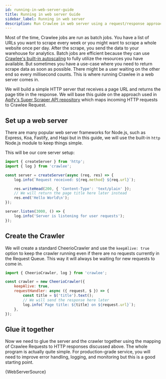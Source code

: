 ```yaml
---
id: running-in-web-server-guide
title: Running in web server Guide
sidebar_label: Running in web server
description: Run Crawlee in web server using a request/response approach
---
```




Most of the time, Crawlee jobs are run as batch jobs. You have a list of URLs you want to scrape every week or you might want to scrape a whole website once per day. After the scrape, you send the data to your warehouse for analytics. Batch jobs are efficient because they can use [Crawlee's built-in autoscaling](https://crawlee.dev/docs/guides/scaling-crawlers) to fully utilize the resources you have available. But sometimes you have a use-case where you need to return scrape data as soon as possible. There might be a user waiting on the other end so every millisecond counts. This is where running Crawlee in a web server comes in.

We will build a simple HTTP server that receives a page URL and returns the page title in the response. We will base this guide on the approach used in [Apify's Super Scraper API repository](https://github.com/apify/super-scraper) which maps incoming HTTP requests to Crawlee <ApiLink to="core/class/Request">Request</ApiLink>.

## Set up a web server

There are many popular web server frameworks for Node.js, such as Express, Koa, Fastify, and Hapi but in this guide, we will use the built-in `http` Node.js module to keep things simple.

This will be our core server setup:

```javascript
import { createServer } from 'http';
import { log } from 'crawlee';

const server = createServer(async (req, res) => {
    log.info(`Request received: ${req.method} ${req.url}`);

    res.writeHead(200, { 'Content-Type': 'text/plain' });
    // We will return the page title here later instead
    res.end('Hello World\n');
});

server.listen(3000, () => {
    log.info('Server is listening for user requests');
});
```

## Create the Crawler

We will create a standard <ApiLink to="cheerio-crawler/class/CheerioCrawler">CheerioCrawler</ApiLink> and use the <ApiLink to="cheerio-crawler/interface/CheerioCrawlerOptions#keepAlive">`keepAlive: true`</ApiLink> option to keep the crawler running even if there are no requests currently in the <ApiLink to="core/class/RequestQueue">Request Queue</ApiLink>. This way it will always be waiting for new requests to come in.

```javascript
import { CheerioCrawler, log } from 'crawlee';

const crawler = new CheerioCrawler({
    keepAlive: true,
    requestHandler: async ({ request, $ }) => {
        const title = $('title').text();
        // We will send the response here later
        log.info(`Page title: ${title} on ${request.url}`);
    },
});
```

## Glue it together

Now we need to glue the server and the crawler together using the mapping of Crawlee Requests to HTTP responses discussed above. The whole program is actually quite simple. For production-grade service, you will need to improve error handling, logging, and monitoring but this is a good starting point.

<CodeBlock language="js" title="src/web-server.mjs">{WebServerSource}</CodeBlock>

